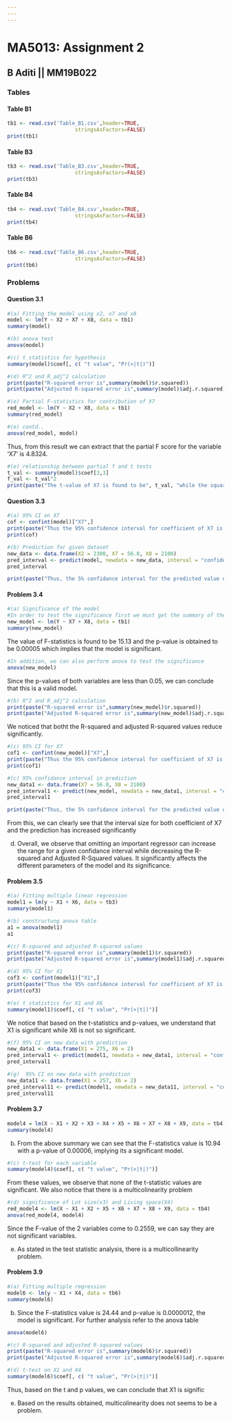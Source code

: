 ```yaml
---
---
---
```


# MA5013: Assignment 2

## B Aditi \|\| MM19B022

### Tables

#### Table B1

```r
tb1 <- read.csv('Table_B1.csv',header=TRUE,
                      stringsAsFactors=FALSE)
print(tb1)
```

#### Table B3

```r
tb3 <- read.csv('Table_B3.csv',header=TRUE,
                      stringsAsFactors=FALSE)
print(tb3)
```

#### Table B4

```r
tb4 <- read.csv('Table_B4.csv',header=TRUE,
                      stringsAsFactors=FALSE)
print(tb4)
```

#### Table B6

```r
tb6 <- read.csv('Table_B6.csv',header=TRUE,
                      stringsAsFactors=FALSE)
print(tb6)
```

### Problems

#### Question 3.1

```r
#(a) Fitting the model using x2, x7 and x8
model <- lm(Y ~ X2 + X7 + X8, data = tb1) 
summary(model)
```

```r
#(b) anova test
anova(model)
```

```r
#(c) t statistics for hypothesis 
summary(model)$coef[, c( "t value", "Pr(>|t|)")] 
```

```r
#(d) R^2 and R_adj^2 calculation
print(paste("R-squared error is",summary(model)$r.squared))
print(paste("Adjusted R-squared error is",summary(model)$adj.r.squared))
```

```r
#(e) Partial F-statistics for contribution of X7
red_model <- lm(Y ~ X2 + X8, data = tb1) 
summary(red_model)
```

```r
#(e) contd..
anova(red_model, model)
```

Thus, from this result we can extract that the partial F score for the variable 'X7' is 4.8324.

```r
#(e) relationship between partial f and t tests
t_val <- summary(model)$coef[3,3]
f_val <- t_val^2
print(paste("The t-value of X7 is found to be", t_val, "while the square of it is", f_val, "which is the same as its partial F-score"))
```

#### Question 3.3

```r
#(a) 95% CI on X7
cof <- confint(model)["X7",]
print(paste("Thus the 95% confidence interval for coefficient of X7 is between",cof[1],"and",cof[2]))
print(cof)
```

```r
#(b) Prediction for given dataset
new_data <- data.frame(X2 = 2300, X7 = 56.0, X8 = 2100)
pred_interval <- predict(model, newdata = new_data, interval = "confidence", level = 0.95)
pred_interval
```

```r
print(paste("Thus, the 5% confidance interval for the predicted value of the given data is found to be between",pred_interval[2],"and",pred_interval[3] ))
```

#### Problem 3.4

```r
#(a) Significance of the model
#In order to test the significance first we must get the summary of the model 
new_model <- lm(Y ~ X7 + X8, data = tb1)
summary(new_model)
```

The value of F-statistics is found to be 15.13 and the p-value is obtained to be 0.00005 which implies that the model is significant.

```r
#In addition, we can also perform anova to test the significance
anova(new_model)
```

Since the p-values of both variables are less than 0.05, we can conclude that this is a valid model.

```r
#(b) R^2 and R_adj^2 calculation
print(paste("R-squared error is",summary(new_model)$r.squared))
print(paste("Adjusted R-squared error is",summary(new_model)$adj.r.squared))
```

We noticed that botht the R-squared and adjusted R-squared values reduce significantly.

```r
#(c) 95% CI for X7
cof1 <- confint(new_model)["X7",]
print(paste("Thus the 95% confidence interval for coefficient of X7 is between",cof1[1],"and",cof1[2]))
print(cof1)
```

```r
#(c) 95% confidance interval in prediction
new_data1 <- data.frame(X7 = 56.0, X8 = 2100)
pred_interval1 <- predict(new_model, newdata = new_data1, interval = "confidence", level = 0.95)
pred_interval1
```

```r
print(paste("Thus, the 5% confidance interval for the predicted value of the given data is found to be between",pred_interval1[2],"and",pred_interval1[3] ))
```

From this, we can clearly see that the interval size for both coefficient of X7 and the prediction has increased significantly

(d) Overall, we observe that omitting an important regressor can increase the range for a given confidance interval while decreasing the R-squared and Adjusted R-Squared values. It significantly affects the different parameters of the model and its significance.

#### Problem 3.5

```r
#(a) Fitting multiple linear regression
model1 = lm(y ~ X1 + X6, data = tb3)
summary(model1)
```

```r
#(b) constructung anova table 
a1 = anova(model1)
a1
```

```r
#(c) R-squared and adjusted R-squared values
print(paste("R-squared error is",summary(model1)$r.squared))
print(paste("Adjusted R-squared error is",summary(model1)$adj.r.squared))
```

```r
#(d) 95% CI for X1
cof3 <- confint(model1)["X1",]
print(paste("Thus the 95% confidence interval for coefficient of X7 is between",cof3[1],"and",cof3[2]))
print(cof3)
```

```r
#(e) t statistics for X1 and X6
summary(model1)$coef[, c( "t value", "Pr(>|t|)")] 
```

We notice that based on the t-statistics and p-values, we understand that X1 is significant while X6 is not so significant.

```r
#(f) 95% CI on new data with prediction
new_data1 <- data.frame(X1 = 275, X6 = 2)
pred_interval1 <- predict(model1, newdata = new_data1, interval = "confidence", level = 0.95)
pred_interval1
```

```r
#(g)  95% CI on new data with prediction
new_data11 <- data.frame(X1 = 257, X6 = 2)
pred_interval11 <- predict(model1, newdata = new_data11, interval = "confidence", level = 0.95)
pred_interval11
```

#### Problem 3.7

```r
model4 = lm(X ~ X1 + X2 + X3 + X4 + X5 + X6 + X7 + X8 + X9, data = tb4)
summary(model4)
```

(b) From the above summary we can see that the F-statistics value is 10.94 with a p-value of 0.00006, implying its a significant model.

```r
#(c) t-test for each variable
summary(model4)$coef[, c( "t value", "Pr(>|t|)")] 
```

From these values, we observe that none of the t-statistic values are significant. We also notice that there is a multicolinearity problem

```r
#(d) significance of Lot size(x3) and Living space(X4)
red_model4 <- lm(X ~ X1 + X2 + X5 + X6 + X7 + X8 + X9, data = tb4)
anova(red_model4, model4)
```

Since the F-value of the 2 variables come to 0.2559, we can say they are not significant variables.

(e) As stated in the test statistic analysis, there is a multicollinearity problem.

#### Problem 3.9

```r
#(a) Fitting multiple regression
model6 <- lm(y ~ X1 + X4, data = tb6)
summary(model6)
```

(b) Since the F-statistics value is 24.44 and p-value is 0.0000012, the model is significant. For further analysis refer to the anova table

```r
anova(model6)
```

```r
#(c) R-squared and adjusted R-squared values
print(paste("R-squared error is",summary(model6)$r.squared))
print(paste("Adjusted R-squared error is",summary(model6)$adj.r.squared))
```

```r
#(d) t-test on X1 and X4
summary(model6)$coef[, c( "t value", "Pr(>|t|)")] 
```

Thus, based on the t and p values, we can conclude that X1 is signific

(e) Based on the results obtained, multicolinearity does not seems to be a problem.
